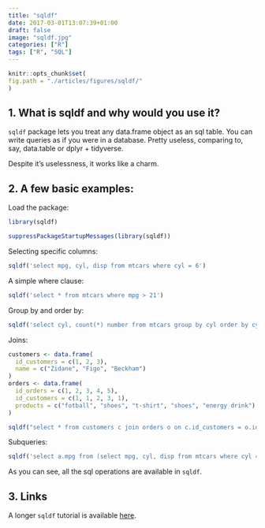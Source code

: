 ```yaml
---
title: "sqldf"
date: 2017-03-01T13:07:39+01:00
draft: false
image: "sqldf.jpg"
categories: ["R"]
tags: ["R", "SQL"]
---
```



```r
knitr::opts_chunk$set(
fig.path = "./articles/figures/sqldf/"
)
```



## 1. What is sqldf and why would you use it?

`sqldf` package lets you treat any data.frame object as an sql table. You can write queries as if you were in a database. Pretty useless, comparing to, say, data.table or dplyr + tidyverse.

Despite it's uselessness, it works like a charm.


## 2. A few basic examples:

Load the package:
```r
library(sqldf)
```
```r
suppressPackageStartupMessages(library(sqldf))
```

Selecting specific columns:
```r
sqldf('select mpg, cyl, disp from mtcars where cyl = 6')
```

A simple where clause:
```r
sqldf('select * from mtcars where mpg > 21')
```

Group by and order by:
```r
sqldf('select cyl, count(*) number from mtcars group by cyl order by cyl')
```

Joins:
```r
customers <- data.frame(
  id_customers = c(1, 2, 3),
  name = c("Zidane", "Figo", "Beckham")
)
orders <- data.frame(
  id_orders = c(1, 2, 3, 4, 5),
  id_customers = c(1, 1, 2, 3, 1),
  products = c("fotball", "shoes", "t-shirt", "shoes", "energy drink")
)

sqldf("select * from customers c join orders o on c.id_customers = o.id_customers")
```

Subqueries:
```r
sqldf('select a.mpg from (select mpg, cyl, disp from mtcars where cyl = 6) as a')
```

As you can see, all the sql operations are available in `sqldf`.

## 3. Links

A longer `sqldf` tutorial is available [here](http://jasdumas.com/tech-short-papers/sqldf_tutorial.html#).
